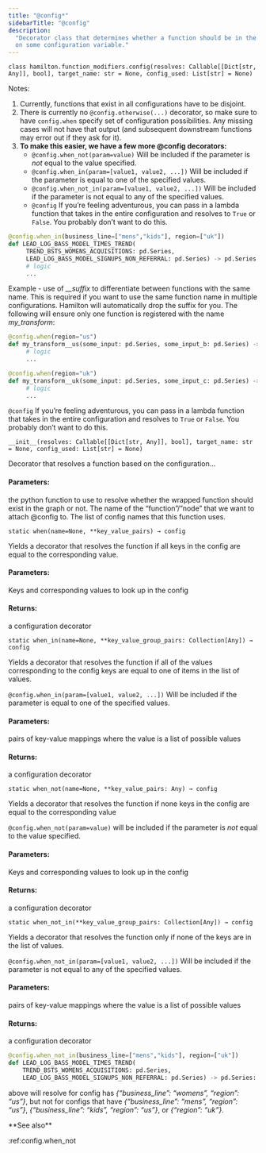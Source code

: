 ```yaml
---
title: "@config*"
sidebarTitle: "@config"
description:
  "Decorator class that determines whether a function should be in the DAG based
  on some configuration variable."
---
```


```
class hamilton.function_modifiers.config(resolves: Callable[[Dict[str, Any]], bool], target_name: str = None, config_used: List[str] = None)
```

Notes:

1. Currently, functions that exist in all configurations have to be disjoint.
2. There is currently no `@config.otherwise(...)` decorator, so make sure to
   have `config.when` specify set of configuration possibilities. Any missing
   cases will not have that output (and subsequent downstream functions may
   error out if they ask for it).
3. **To make this easier, we have a few more @config decorators:**
   - `@config.when_not(param=value)` Will be included if the parameter is _not_
     equal to the value specified.
   - `@config.when_in(param=[value1, value2, ...])` Will be included if the
     parameter is equal to one of the specified values.
   - `@config.when_not_in(param=[value1, value2, ...])` Will be included if the
     parameter is not equal to any of the specified values.
   - `@config` If you’re feeling adventurous, you can pass in a lambda function
     that takes in the entire configuration and resolves to `True` or `False`.
     You probably don’t want to do this.

```py Example
@config.when_in(business_line=["mens","kids"], region=["uk"])
def LEAD_LOG_BASS_MODEL_TIMES_TREND(
     TREND_BSTS_WOMENS_ACQUISITIONS: pd.Series,
     LEAD_LOG_BASS_MODEL_SIGNUPS_NON_REFERRAL: pd.Series) -> pd.Series:
     # logic
     ...
```

Example - use of _\_\_suffix_ to differentiate between functions with the same
name. This is required if you want to use the same function name in multiple
configurations. Hamilton will automatically drop the suffix for you. The
following will ensure only one function is registered with the name
_my_transform_:

```py
@config.when(region="us")
def my_transform__us(some_input: pd.Series, some_input_b: pd.Series) -> pd.Series:
     # logic
     ...

@config.when(region="uk")
def my_transform__uk(some_input: pd.Series, some_input_c: pd.Series) -> pd.Series:
     # logic
     ...
```

`@config` If you’re feeling adventurous, you can pass in a lambda function that
takes in the entire configuration and resolves to `True` or `False`. You
probably don’t want to do this.

```
__init__(resolves: Callable[[Dict[str, Any]], bool], target_name: str = None, config_used: List[str] = None)
```

Decorator that resolves a function based on the configuration…

#### Parameters:

<ParamField body="resolves" required>
  the python function to use to resolve whether the wrapped function should
  exist in the graph or not.
</ParamField>

<ParamField body="target_name">
  The name of the “function”/”node” that we want to attach @config to.
</ParamField>

<ParamField body="config_used">
  The list of config names that this function uses.
</ParamField>

```
static when(name=None, **key_value_pairs) → config
```

Yields a decorator that resolves the function if all keys in the config are
equal to the corresponding value.

#### Parameters:

<ParamField body="key_value_pairs">
  Keys and corresponding values to look up in the config
</ParamField>

#### Returns:

a configuration decorator

```
static when_in(name=None, **key_value_group_pairs: Collection[Any]) → config
```

Yields a decorator that resolves the function if all of the values corresponding
to the config keys are equal to one of items in the list of values.

`@config.when_in(param=[value1, value2, ...])` Will be included if the parameter
is equal to one of the specified values.

#### Parameters:

<ParamField body="key_value_group_pairs">
  pairs of key-value mappings where the value is a list of possible values
</ParamField>

#### Returns:

a configuration decorator

```
static when_not(name=None, **key_value_pairs: Any) → config
```

Yields a decorator that resolves the function if none keys in the config are
equal to the corresponding value

`@config.when_not(param=value)` will be included if the parameter is _not_ equal
to the value specified.

#### Parameters:

<ParamField body="key_value_pairs">
  Keys and corresponding values to look up in the config
</ParamField>

#### Returns:

a configuration decorator

```
static when_not_in(**key_value_group_pairs: Collection[Any]) → config
```

Yields a decorator that resolves the function only if none of the keys are in
the list of values.

`@config.when_not_in(param=[value1, value2, ...])` Will be included if the
parameter is not equal to any of the specified values.

#### Parameters:

<ParamField body="key_value_group_pairs">
  pairs of key-value mappings where the value is a list of possible values
</ParamField>

#### Returns:

a configuration decorator

```py
@config.when_not_in(business_line=["mens","kids"], region=["uk"])
def LEAD_LOG_BASS_MODEL_TIMES_TREND(
    TREND_BSTS_WOMENS_ACQUISITIONS: pd.Series,
    LEAD_LOG_BASS_MODEL_SIGNUPS_NON_REFERRAL: pd.Series) -> pd.Series:
```

above will resolve for config has _\{“business_line”: “womens”, “region”:
“us”\}_, but not for configs that have _\{“business_line”: “mens”, “region”:
“us”\}_, _\{“business_line”: “kids”, “region”: “us”\}_, or _\{“region”: “uk”\}_.

<Note>
**See also**

:ref:config.when_not

</Note>

